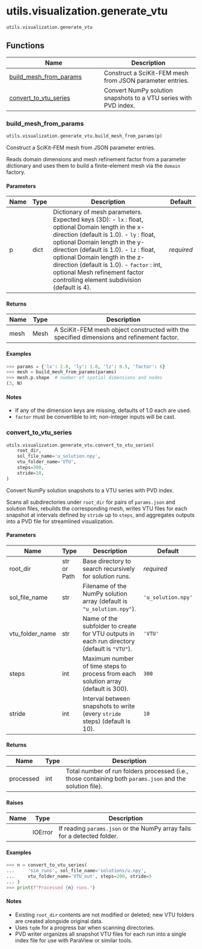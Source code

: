 # utils.visualization.generate_vtu { #skrom.utils.visualization.generate_vtu }

`utils.visualization.generate_vtu`



## Functions

| Name | Description |
| --- | --- |
| [build_mesh_from_params](#skrom.utils.visualization.generate_vtu.build_mesh_from_params) | Construct a SciKit-FEM mesh from JSON parameter entries. |
| [convert_to_vtu_series](#skrom.utils.visualization.generate_vtu.convert_to_vtu_series) | Convert NumPy solution snapshots to a VTU series with PVD index. |

### build_mesh_from_params { #skrom.utils.visualization.generate_vtu.build_mesh_from_params }

```python
utils.visualization.generate_vtu.build_mesh_from_params(p)
```

Construct a SciKit-FEM mesh from JSON parameter entries.

Reads domain dimensions and mesh refinement factor from a parameter dictionary
and uses them to build a finite-element mesh via the `domain` factory.

#### Parameters {.doc-section .doc-section-parameters}

| Name   | Type   | Description                                                                                                                                                                                                                                                                                                                                                                                                      | Default    |
|--------|--------|------------------------------------------------------------------------------------------------------------------------------------------------------------------------------------------------------------------------------------------------------------------------------------------------------------------------------------------------------------------------------------------------------------------|------------|
| p      | dict   | Dictionary of mesh parameters. Expected keys (3D): - ``lx`` : float, optional     Domain length in the x-direction (default is 1.0). - ``ly`` : float, optional     Domain length in the y-direction (default is 1.0). - ``lz`` : float, optional     Domain length in the z-direction (default is 1.0). - ``factor`` : int, optional     Mesh refinement factor controlling element subdivision (default is 4). | _required_ |

#### Returns {.doc-section .doc-section-returns}

| Name   | Type   | Description                                                                               |
|--------|--------|-------------------------------------------------------------------------------------------|
| mesh   | Mesh   | A SciKit-FEM mesh object constructed with the specified dimensions and refinement factor. |

#### Examples {.doc-section .doc-section-examples}

```python
>>> params = {'lx': 2.0, 'ly': 1.0, 'lz': 0.5, 'factor': 6}
>>> mesh = build_mesh_from_params(params)
>>> mesh.p.shape  # number of spatial dimensions and nodes
(3, N)
```

#### Notes {.doc-section .doc-section-notes}

- If any of the dimension keys are missing, defaults of 1.0 each are used.
- `factor` must be convertible to int; non-integer inputs will be cast.

### convert_to_vtu_series { #skrom.utils.visualization.generate_vtu.convert_to_vtu_series }

```python
utils.visualization.generate_vtu.convert_to_vtu_series(
    root_dir,
    sol_file_name='u_solution.npy',
    vtu_folder_name='VTU',
    steps=300,
    stride=10,
)
```

Convert NumPy solution snapshots to a VTU series with PVD index.

Scans all subdirectories under `root_dir` for pairs of ``params.json`` and
solution files, rebuilds the corresponding mesh, writes VTU files for each
snapshot at intervals defined by `stride` up to `steps`, and aggregates
outputs into a PVD file for streamlined visualization.

#### Parameters {.doc-section .doc-section-parameters}

| Name            | Type        | Description                                                                                   | Default            |
|-----------------|-------------|-----------------------------------------------------------------------------------------------|--------------------|
| root_dir        | str or Path | Base directory to search recursively for solution runs.                                       | _required_         |
| sol_file_name   | str         | Filename of the NumPy solution array (default is ``"u_solution.npy"``).                       | `'u_solution.npy'` |
| vtu_folder_name | str         | Name of the subfolder to create for VTU outputs in each run directory (default is ``"VTU"``). | `'VTU'`            |
| steps           | int         | Maximum number of time steps to process from each solution array (default is 300).            | `300`              |
| stride          | int         | Interval between snapshots to write (every `stride` steps) (default is 10).                   | `10`               |

#### Returns {.doc-section .doc-section-returns}

| Name      | Type   | Description                                                                                                |
|-----------|--------|------------------------------------------------------------------------------------------------------------|
| processed | int    | Total number of run folders processed (i.e., those containing both ``params.json`` and the solution file). |

#### Raises {.doc-section .doc-section-raises}

| Name   | Type    | Description                                                                |
|--------|---------|----------------------------------------------------------------------------|
|        | IOError | If reading ``params.json`` or the NumPy array fails for a detected folder. |

#### Examples {.doc-section .doc-section-examples}

```python
>>> n = convert_to_vtu_series(
...     'sim_runs', sol_file_name='solutions/u.npy',
...     vtu_folder_name='VTU_out', steps=200, stride=5
... )
>>> print(f"Processed {n} runs.")
```

#### Notes {.doc-section .doc-section-notes}

- Existing ``root_dir`` contents are not modified or deleted; new VTU folders
  are created alongside original data.
- Uses `tqdm` for a progress bar when scanning directories.
- PVD writer organizes all snapshot VTU files for each run into a single
  index file for use with ParaView or similar tools.